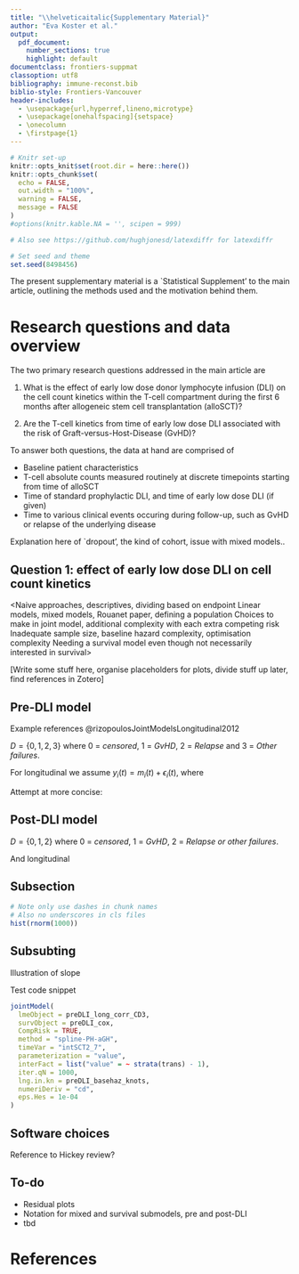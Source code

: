 ```yaml
---
title: "\\helveticaitalic{Supplementary Material}"
author: "Eva Koster et al."
output: 
  pdf_document:
    number_sections: true
    highlight: default
documentclass: frontiers-suppmat
classoption: utf8
bibliography: immune-reconst.bib
biblio-style: Frontiers-Vancouver
header-includes: 
  - \usepackage{url,hyperref,lineno,microtype}
  - \usepackage[onehalfspacing]{setspace}
  - \onecolumn
  - \firstpage{1}
---
```


```r
# Knitr set-up
knitr::opts_knit$set(root.dir = here::here())
knitr::opts_chunk$set(
  echo = FALSE, 
  out.width = "100%", 
  warning = FALSE, 
  message = FALSE
)
#options(knitr.kable.NA = '', scipen = 999)

# Also see https://github.com/hughjonesd/latexdiffr for latexdiffr

# Set seed and theme
set.seed(8498456)
```

The present supplementary material is a `Statistical Supplement' to the main article, outlining the methods used and the motivation behind them.

# Research questions and data overview

<!-- Do just for CD4? Also use subsections -->

The two primary research questions addressed in the main article are

1. What is the effect of early low dose donor lymphocyte infusion (DLI) on the cell count kinetics within the T-cell compartment during the first 6 months after allogeneic stem cell transplantation (alloSCT)?

2. Are the T-cell kinetics from time of early low dose DLI associated with the risk of Graft-versus-Host-Disease (GvHD)?

To answer both questions, the data at hand are comprised of

- Baseline patient characteristics
- T-cell absolute counts measured routinely at discrete timepoints starting from time of alloSCT <!-- Add swimmer plot here -->
- Time of standard prophylactic DLI, and time of early low dose DLI (if given)
- Time to various clinical events occuring during follow-up, such as GvHD or relapse of the underlying disease

<!-- Do we want raw data overview here, maybe the swimmer plot -->

Explanation here of `dropout', the kind of cohort, issue with mixed models..

## Question 1: effect of early low dose DLI on cell count kinetics



<Naive approaches, descriptives, dividing based on endpoint
Linear models, mixed models, Rouanet paper, defining a population
Choices to make in joint model, additional complexity with each extra competing risk
Inadequate sample size, baseline hazard complexity, optimisation complexity
Needing a survival model even though not necessarily interested in survival> 

[Write some stuff here, organise placeholders for plots, divide stuff up later, find references in Zotero]

## Pre-DLI model

Example references @rizopoulosJointModelsLongitudinal2012

$D = \{0, 1, 2, 3\}$ where 0 = *censored*, 1 = *GvHD*, 2 = *Relapse* and 3 = *Other failures*.

\begin{align*}
  h_{1i}(t) &= h_{10}(t) \exp\big\{\gamma_{11}\text{UD}_i + \gamma_{12}\text{ITT}_i + \alpha_1 m_i(t) \big\} \\ 
  h_{2i}(t) &= h_{20}(t) \exp\big\{\gamma_{21}\text{UD}_i + \gamma_{22}\text{ITT}_i + \alpha_2 m_i(t) \big\} \\
  h_{3i}(t) &= h_{30}(t) \exp\big\{\gamma_{31}\text{UD}_i + \alpha_3 m_i(t) \big\}
\end{align*}

For longitudinal we assume $y_i(t) = m_i(t) + \epsilon_i(t)$, where


\begin{align*}
  m_i(t) &= \beta_0 + (\beta_1 + b_{i1})B_n(t,\lambda_1) + (\beta_2 + b_{i2})B_n(t,\lambda_2) + (\beta_3 + b_{i3})B_n(t,\lambda_3) + \\
  & \beta_4 \{B_n(t,\lambda_1) \times \text{ITT}_i \} + \beta_5 \{B_n(t,\lambda_2) \times \text{ITT}_i \} + \beta_6 \{B_n(t,\lambda_3) \times \text{ITT}_i \} + \\
  & \beta_7 \{B_n(t,\lambda_1) \times \text{UD}_i \} + \beta_8 \{B_n(t,\lambda_2) \times \text{UD}_i \} + \beta_9 \{B_n(t,\lambda_3) \times \text{UD}_i \} + \\
  & \beta_{10} \{B_n(t,\lambda_1) \times \text{ITT}_i \times \text{UD}_i \} + \beta_{11} \{B_n(t,\lambda_2) \times \text{ITT}_i \times \text{UD}_i \} \\
  & \beta_{12} \{B_n(t,\lambda_3) \times \text{ITT}_i \times \text{UD}_i \} + \\
  & \beta_{13}\text{CMV}_i + \beta_{14}\text{ITT}_i + \beta_{15}\text{UD}_i + \beta_{16} \{\text{ITT}_i \times \text{UD}_i\}
\end{align*}

Attempt at more concise:

\begin{align*}
  m_i(t) &= \beta_0 + \sum_{q=1}^3(\beta_q + b_{iq})B_n(t,\lambda_q)  + \sum_{q=1}^3 \beta_{q + 3}\{B_n(t,\lambda_q) \times \text{ITT}_i\} + \sum_{q=1}^3 \beta_{q + 6}\{B_n(t,\lambda_q) \times \text{UD}_i\} + \\
  & \sum_{q=1}^3 \beta_{q + 9}\{B_n(t,\lambda_q) \times \text{ITT}_i \times \text{UD}_i\} + \beta_{13}\text{CMV}_i + \beta_{14}\text{ITT}_i + \beta_{15}\text{UD}_i + \beta_{16} \{\text{ITT}_i \times \text{UD}_i\}
\end{align*}


## Post-DLI model

$D = \{0, 1, 2\}$ where 0 = *censored*, 1 = *GvHD*, 2 = *Relapse or other failures*.

\begin{align*}
  h_{1i}(t) &= h_{10}(t) \exp\big\{\gamma_{11}\text{EarlyDLI}_i + \alpha_1 m_i(t) \big\} \\ 
  h_{2i}(t) &= h_{20}(t) \exp\big\{\alpha_2 m_i(t) \big\}
\end{align*}

And longitudinal 

\begin{align*}
  m_i(t) &= (\beta_0 + b_{i0}) + \sum_{q=1}^2(\beta_q + b_{iq})B_n(t,\lambda_q)  + \sum_{q=1}^2 \beta_{q + 2}\{B_n(t,\lambda_q) \times \text{EarlyDLI}_i\} + \beta_{15}\text{UD}_i 
\end{align*}

## Subsection

```r
# Note only use dashes in chunk names
# Also no underscores in cls files
hist(rnorm(1000))
```


## Subsubting

Illustration of slope

Test code snippet

```r
jointModel(
  lmeObject = preDLI_long_corr_CD3,
  survObject = preDLI_cox,
  CompRisk = TRUE,
  method = "spline-PH-aGH",
  timeVar = "intSCT2_7",
  parameterization = "value",
  interFact = list("value" = ~ strata(trans) - 1),
  iter.qN = 1000,
  lng.in.kn = preDLI_basehaz_knots,
  numeriDeriv = "cd",
  eps.Hes = 1e-04
)
```

## Software choices

Reference to Hickey review?

## To-do

- Residual plots
- Notation for mixed and survival submodels, pre and post-DLI
- tbd

# References
